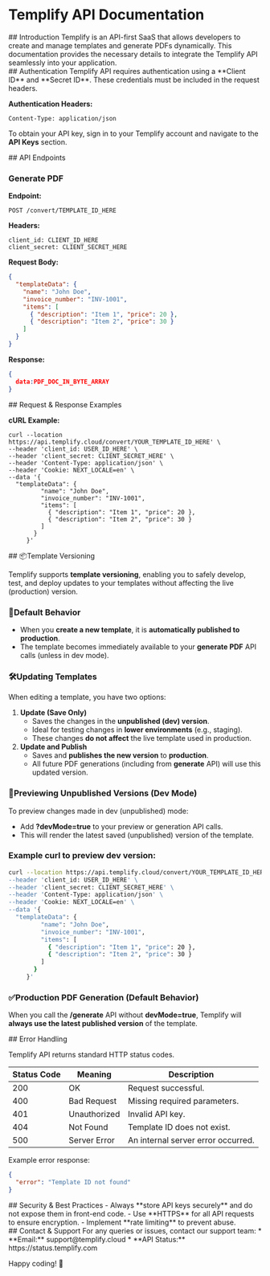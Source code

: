 # Templify API Documentation

<div id='introduction'>
## Introduction
Templify is an API-first SaaS that allows developers to create and manage templates and generate PDFs dynamically. This documentation provides the necessary details to integrate the Templify API seamlessly into your application.
</div>

<div id='authentication'>
## Authentication
Templify API requires authentication using a **Client ID** and **Secret ID**. These credentials must be included in the request headers.

**Authentication Headers:**
```
Content-Type: application/json
```

To obtain your API key, sign in to your Templify account and navigate to the **API Keys** section.
</div>

<div id='api-endpoints'>
## API Endpoints

### **Generate PDF**

**Endpoint:**
```
POST /convert/TEMPLATE_ID_HERE
```

**Headers:**
```
client_id: CLIENT_ID_HERE
client_secret: CLIENT_SECRET_HERE
```

**Request Body:**
```json
{
  "templateData": {
    "name": "John Doe",
    "invoice_number": "INV-1001",
    "items": [
      { "description": "Item 1", "price": 20 },
      { "description": "Item 2", "price": 30 }
    ]
  }
}
```

**Response:**
```json
{
  data:PDF_DOC_IN_BYTE_ARRAY
}
```
</div>

<div id='request-response-examples'>
## Request & Response Examples

**cURL Example:**
```
curl --location https://api.templify.cloud/convert/YOUR_TEMPLATE_ID_HERE' \
--header 'client_id: USER_ID_HERE' \
--header 'client_secret: CLIENT_SECRET_HERE' \
--header 'Content-Type: application/json' \
--header 'Cookie: NEXT_LOCALE=en' \
--data '{
  "templateData": {
         "name": "John Doe",
         "invoice_number": "INV-1001",
         "items": [
           { "description": "Item 1", "price": 20 },
           { "description": "Item 2", "price": 30 }
         ]
       }
     }'
```
</div>

<div id='template-versioning'>
## 📦Template Versioning

Templify supports **template versioning**, enabling you to safely develop, test, and deploy updates to your templates without affecting the live (production) version.

### 🚀Default Behavior

- When you **create a new template**, it is **automatically published to production**.
- The template becomes immediately available to your **generate PDF** API calls (unless in dev mode).

### 🛠Updating Templates

When editing a template, you have two options:

1. **Update (Save Only)**
    - Saves the changes in the **unpublished (dev) version**.
    - Ideal for testing changes in **lower environments** (e.g., staging).
    - These changes **do not affect** the live template used in production.
2. **Update and Publish**
    - Saves and **publishes the new version** to **production**.
    - All future PDF generations (including from **generate** API) will use this updated version.


### 🧪Previewing Unpublished Versions (Dev Mode)

To preview changes made in dev (unpublished) mode:

- Add **?devMode=true** to your preview or generation API calls.
- This will render the latest saved (unpublished) version of the template.

### Example **curl** to preview dev version:

```bash
curl --location https://api.templify.cloud/convert/YOUR_TEMPLATE_ID_HERE' \
--header 'client_id: USER_ID_HERE' \
--header 'client_secret: CLIENT_SECRET_HERE' \
--header 'Content-Type: application/json' \
--header 'Cookie: NEXT_LOCALE=en' \
--data '{
  "templateData": {
         "name": "John Doe",
         "invoice_number": "INV-1001",
         "items": [
           { "description": "Item 1", "price": 20 },
           { "description": "Item 2", "price": 30 }
         ]
       }
     }'
```

### ✅Production PDF Generation (Default Behavior)

When you call the **/generate** API without **devMode=true**, Templify will **always use the latest published version** of the template.

</div>

<div id='error-handling'>
## Error Handling

Templify API returns standard HTTP status codes.

| Status Code | Meaning      | Description |
|------------ |--------------|-------------|
| 200         | OK           | Request successful. |
| 400         | Bad Request  | Missing required parameters. |
| 401         | Unauthorized | Invalid API key. |
| 404         | Not Found    | Template ID does not exist. |
| 500         | Server Error | An internal server error occurred. |

Example error response:
```json
{
  "error": "Template ID not found"
}
```
</div>

<div id='security-best-practices'>
## Security & Best Practices
- Always **store API keys securely** and do not expose them in front-end code.
- Use **HTTPS** for all API requests to ensure encryption.
- Implement **rate limiting** to prevent abuse.

</div>

<div id='contact-support'>
## Contact & Support
For any queries or issues, contact our support team:
* **Email:** support@templify.cloud
* **API Status:** https://status.templify.com
</div>

Happy coding! 🚀